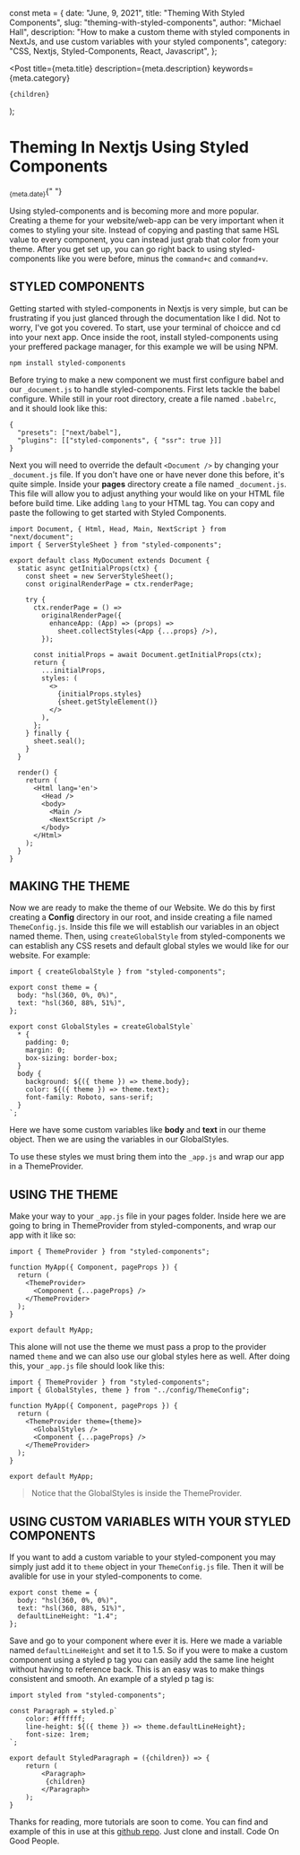 const meta = {
  date: "June, 9, 2021",
  title: "Theming With Styled Components",
  slug: "theming-with-styled-components",
  author: "Michael Hall",
  description:
    "How to make a custom theme with styled components in NextJs, and use custom variables with your styled components",
  category: "CSS, Nextjs, Styled-Components, React, Javascript",
};

  <Post
    title={meta.title}
    description={meta.description}
    keywords={meta.category}
  >
    {children}
  </Post>
);

# Theming In Nextjs Using Styled Components

<Sub>{meta.date}</Sub>{" "}

Using styled-components and is becoming more and more popular. Creating a theme for your website/web-app can be very important when it comes to styling your site. Instead of copying and pasting that same HSL value to every component, you can instead just grab that color from your theme. After you get set up, you can go right back to using styled-components like you were before, minus the `command+c` and `command+v`.

## STYLED COMPONENTS

Getting started with styled-components in Nextjs is very simple, but can be frustrating if you just glanced through the documentation like I did. Not to worry, I've got you covered. To start, use your terminal of choicce and cd into your next app. Once inside the root, install styled-components using your preffered package manager, for this example we will be using NPM.

```
npm install styled-components
```

Before trying to make a new component we must first configure babel and our `_document.js` to handle styled-components. First lets tackle the babel configure. While still in your root directory, create a file named `.babelrc`, and it should look like this:

```
{
  "presets": ["next/babel"],
  "plugins": [["styled-components", { "ssr": true }]]
}
```

Next you will need to override the default `<Document />` by changing your `_document.js` file. If you don't have one or have never done this before, it's quite simple. Inside your **pages** directory create a file named `_document.js`. This file will allow you to adjust anything your would like on your HTML file before build time. Like adding `lang` to your HTML tag. You can copy and paste the following to get started with Styled Components.

```
import Document, { Html, Head, Main, NextScript } from "next/document";
import { ServerStyleSheet } from "styled-components";

export default class MyDocument extends Document {
  static async getInitialProps(ctx) {
    const sheet = new ServerStyleSheet();
    const originalRenderPage = ctx.renderPage;

    try {
      ctx.renderPage = () =>
        originalRenderPage({
          enhanceApp: (App) => (props) =>
            sheet.collectStyles(<App {...props} />),
        });

      const initialProps = await Document.getInitialProps(ctx);
      return {
        ...initialProps,
        styles: (
          <>
            {initialProps.styles}
            {sheet.getStyleElement()}
          </>
        ),
      };
    } finally {
      sheet.seal();
    }
  }

  render() {
    return (
      <Html lang='en'>
        <Head />
        <body>
          <Main />
          <NextScript />
        </body>
      </Html>
    );
  }
}
```

## MAKING THE THEME

Now we are ready to make the theme of our Website. We do this by first creating a **Config** directory in our root, and inside creating a file named `ThemeConfig.js`. Inside this file we will establish our variables in an object named theme. Then, using `createGlobalStyle` from styled-components we can establish any CSS resets and default global styles we would like for our website. For example:

```
import { createGlobalStyle } from "styled-components";

export const theme = {
  body: "hsl(360, 0%, 0%)",
  text: "hsl(360, 88%, 51%)",
};

export const GlobalStyles = createGlobalStyle`
  * {
    padding: 0;
    margin: 0;
    box-sizing: border-box;
  }
  body {
    background: ${({ theme }) => theme.body};
    color: ${({ theme }) => theme.text};
    font-family: Roboto, sans-serif;
  }
`;
```

Here we have some custom variables like **body** and **text** in our theme object. Then we are using the variables in our GlobalStyles.

To use these styles we must bring them into the `_app.js` and wrap our app in a ThemeProvider.

## USING THE THEME

Make your way to your `_app.js` file in your pages folder. Inside here we are going to bring in ThemeProvider from styled-components, and wrap our app with it like so:

```
import { ThemeProvider } from "styled-components";

function MyApp({ Component, pageProps }) {
  return (
    <ThemeProvider>
      <Component {...pageProps} />
    </ThemeProvider>
  );
}

export default MyApp;
```

This alone will not use the theme we must pass a prop to the provider named `theme` and we can also use our global styles here as well. After doing this, your `_app.js` file should look like this:

```
import { ThemeProvider } from "styled-components";
import { GlobalStyles, theme } from "../config/ThemeConfig";

function MyApp({ Component, pageProps }) {
  return (
    <ThemeProvider theme={theme}>
      <GlobalStyles />
      <Component {...pageProps} />
    </ThemeProvider>
  );
}

export default MyApp;
```

> Notice that the GlobalStyles is inside the ThemeProvider.

## USING CUSTOM VARIABLES WITH YOUR STYLED COMPONENTS

If you want to add a custom variable to your styled-component you may simply just add it to `theme` object in your `ThemeConfig.js` file. Then it will be avalible for use in your styled-components to come.

```
export const theme = {
  body: "hsl(360, 0%, 0%)",
  text: "hsl(360, 88%, 51%)",
  defaultLineHeight: "1.4";
};
```

Save and go to your component where ever it is. Here we made a variable named `defaultLineHeight` and set it to 1.5. So if you were to make a custom component using a styled p tag you can easily add the same line height without having to reference back. This is an easy was to make things consistent and smooth. An example of a styled p tag is:

```
import styled from "styled-components";

const Paragraph = styled.p`
    color: #ffffff;
    line-height: ${({ theme }) => theme.defaultLineHeight};
    font-size: 1rem;
`;

export default StyledParagraph = ({children}) => {
    return (
        <Paragraph>
         {children}
        </Paragraph>
    );
}
```

Thanks for reading, more tutorials are soon to come. You can find and example of this in use at this [github repo](https://github.com/DevLikeMike/gent-temp-layout). Just clone and install. Code On Good People.
